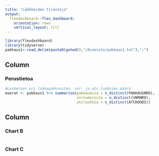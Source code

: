 ```yaml
---
title: "Lääkkeiden tilastoja"
output: 
  flexdashboard::flex_dashboard:
    orientation: rows
    vertical_layout: fill
---
```


```r
library(flexdashboard)
library(tidyverse)
pakkaus1<-read_delim(paste0(getwd(),"/Aineisto/pakkaus1.txt"),";")
```

Column {data-width=650}
-----------------------------------------------------------------------

### Perustietoa

```r
#Lasketaan eri lääkepakkausten, vnr- ja atc-luokkien määrä
maarat <- pakkaus1 %>% summarise(pakkauksia = n_distinct(PAKKAUSNRO),
                                 vnrnumeroita = n_distinct(VNRNRO),
                                 atcluokkia = n_distinct(ATCKOODI))

```

Column {data-width=350}
-----------------------------------------------------------------------

### Chart B

```r

```

### Chart C

```r

```


